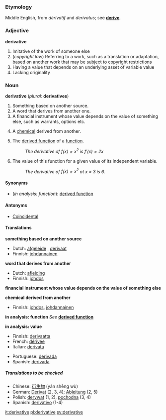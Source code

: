 ===Etymology===
Middle English, from {{F.}} ''dérivatif'' and {{L.}} ''derivatus''; see '''[[derive]]'''.

===Adjective===
'''derivative'''

#Imitative of the work of someone else
#(''copyright law'') Referring to a work, such as a translation or adaptation, based on another work that may be subject to copyright restrictions
#Having a value that depends on an underlying asset of variable value
#Lacking originality

===Noun===
'''derivative''' (''plural:'' '''derivatives''')

#Something based on another source.
#A word that derives from another one.
#A financial instrument whose value depends on the value of something else, such as warrants, options etc.
#{{chemistry}} A [[chemical]] derived from another.
#{{calculus}} The [[derived function]] of a [[function]].
#:''The derivative of <math>f(x) = x^2</math> is <math>f'(x) = 2x</math>''
#{{calculus}} The value of this function for a given value of its independent variable.
#:''The derivative of <math>f(x) = x^2</math> at x = 3 is 6.''

====Synonyms====
*(''in analysis: function''): [[derived function]]

====Antonyms====
*[[Coincidental]]

====Translations====

'''something based on another source'''
{{top}}
*Dutch: [[afgeleide]] {{f}}, [[derivaat]] {{n}}
*Finnish: [[johdannainen]]
{{mid}}
{{bottom}}

'''word that derives from another'''
{{top}}
*Dutch: [[afleiding]] {{f}}
*Finnish: [[johdos]]
{{mid}}
{{bottom}}

'''financial instrument whose value depends on the value of something else'''
{{top}}
{{mid}}
{{bottom}}

'''chemical derived from another'''
{{top}}
*Finnish: [[johdos]], [[johdannainen]]
{{mid}}
{{bottom}}

'''in analysis: function'''
''See'' '''[[derived function]]'''

'''in analysis: value'''
{{top}}
*Finnish: [[derivaatta]]
*French: [[dérivée]] {{f}}
*Italian: [[derivata]] {{f}}
{{mid}}
*Portuguese: [[derivada#Portuguese|derivada]] {{f}}
*Spanish: [[derivida#Spanish|derivada]] {{f}}
{{bottom}}

=====Translations to be checked=====
<!--Remove this section once all of the translations below have been moved into the tables above.-->
{{checktrans}}

*Chinese: [[衍生物]] (yán shēng wù)
*German: [[Derivat]] {{n}} (2, 3, 4); [[Ableitung]] {{f}} (2, 5)
*Polish: [[derywat]] {{m}} (1, 2), [[pochodna]] {{f}} (3, 4)
*Spanish: [[derivativo]] {{m}} (1-4)

[[it:derivative]]
[[pl:derivative]]
[[sv:derivative]]